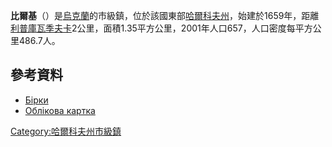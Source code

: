 {{no footnotes|time=2015-09-16T01:02:51+00:00}}
{{coord|49|41|26|N|36|2|29|E|scale:30000_region:UA|display=title}}

'''比爾基'''（{{lang-uk|Бірки}}）是[[烏克蘭|烏克蘭]]的市級鎮，位於該國東部[[哈爾科夫州|哈爾科夫州]]，始建於1659年，距離[[利普庫瓦季夫卡|利普庫瓦季夫卡]]2公里，面積1.35平方公里，2001年人口657，人口密度每平方公里486.7人。

==參考資料==
* [http://w1.c1.rada.gov.ua/pls/z7502/A005?rdat1=29.03.2012&rf7571=33751 Бірки]
* [https://web.archive.org/web/20110521215759/http://gska2.rada.gov.ua/ Облікова картка]
{{Kharkiv-geo-stub}}
{{DEFAULTSORT:Бірки}}
[[Category:哈爾科夫州市級鎮|Category:哈爾科夫州市級鎮]]